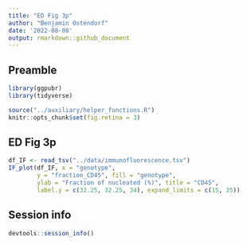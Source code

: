 ```yaml
---
title: "ED Fig 3p"
author: "Benjamin Ostendorf"
date: '2022-08-08'
output: rmarkdown::github_document
---
```


## Preamble
```r
library(ggpubr)
library(tidyverse)

source("../auxiliary/helper_functions.R")
knitr::opts_chunk$set(fig.retina = 3)
```

## ED Fig 3p
```r
df_IF <- read_tsv("../data/immunofluorescence.tsv")
IF_plot(df_IF, x = "genotype", 
        y = "fraction_CD45", fill = "genotype", 
        ylab = "Fraction of nucleated (%)", title = "CD45", 
        label.y = c(32.25, 32.25, 34), expand_limits = c(15, 35))
```

## Session info
```r
devtools::session_info()
```
